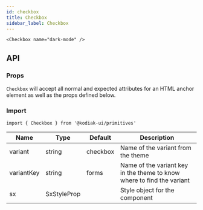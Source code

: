 ```yaml
---
id: checkbox
title: Checkbox
sidebar_label: Checkbox
---
```


```tsx
<Checkbox name="dark-mode" />
```

## API

### Props

`Checkbox` will accept all normal and expected attributes for an HTML anchor element as well as the props defined below.

### Import

```tsx
import { Checkbox } from '@kodiak-ui/primitives'
```

| Name       | Type        | Default  | Description                                                            |
| ---------- | ----------- | -------- | ---------------------------------------------------------------------- |
| variant    | string      | checkbox | Name of the variant from the theme                                     |
| variantKey | string      | forms    | Name of the variant key in the theme to know where to find the variant |
| sx         | SxStyleProp |          | Style object for the component                                         |
